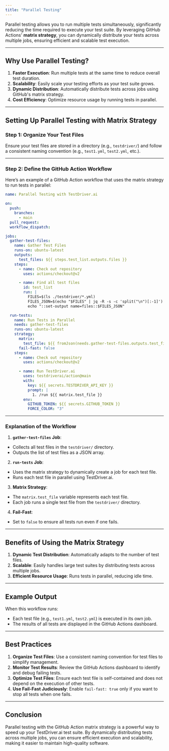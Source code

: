 ```yaml
---
title: "Parallel Testing"
---
```


Parallel testing allows you to run multiple tests simultaneously, significantly reducing the time required to execute your test suite. By leveraging GitHub Actions' **matrix strategy**, you can dynamically distribute your tests across multiple jobs, ensuring efficient and scalable test execution.

---

## Why Use Parallel Testing?

1. **Faster Execution**: Run multiple tests at the same time to reduce overall test duration.
2. **Scalability**: Easily scale your testing efforts as your test suite grows.
3. **Dynamic Distribution**: Automatically distribute tests across jobs using GitHub's matrix strategy.
4. **Cost Efficiency**: Optimize resource usage by running tests in parallel.

---

## Setting Up Parallel Testing with Matrix Strategy

### Step 1: Organize Your Test Files

Ensure your test files are stored in a directory (e.g., `testdriver/`) and follow a consistent naming convention (e.g., `test1.yml`, `test2.yml`, etc.).

---

### Step 2: Define the GitHub Action Workflow

Here’s an example of a GitHub Action workflow that uses the matrix strategy to run tests in parallel:

```yaml
name: Parallel Testing with TestDriver.ai

on:
  push:
    branches:
      - main
  pull_request:
  workflow_dispatch:

jobs:
  gather-test-files:
    name: Gather Test Files
    runs-on: ubuntu-latest
    outputs:
      test_files: ${{ steps.test_list.outputs.files }}
    steps:
      - name: Check out repository
        uses: actions/checkout@v2

      - name: Find all test files
        id: test_list
        run: |
          FILES=$(ls ./testdriver/*.yml)
          FILES_JSON=$(echo "$FILES" | jq -R -s -c 'split("\n")[:-1]')
          echo "::set-output name=files::$FILES_JSON"

  run-tests:
    name: Run Tests in Parallel
    needs: gather-test-files
    runs-on: ubuntu-latest
    strategy:
      matrix:
        test_file: ${{ fromJson(needs.gather-test-files.outputs.test_files) }}
      fail-fast: false
    steps:
      - name: Check out repository
        uses: actions/checkout@v2

      - name: Run TestDriver.ai
        uses: testdriverai/action@main
        with:
          key: ${{ secrets.TESTDRIVER_API_KEY }}
          prompt: |
            1. /run ${{ matrix.test_file }}
        env:
          GITHUB_TOKEN: ${{ secrets.GITHUB_TOKEN }}
          FORCE_COLOR: "3"
```

---

### Explanation of the Workflow

1. **`gather-test-files` Job**:
  - Collects all test files in the `testdriver/` directory.
  - Outputs the list of test files as a JSON array.

2. **`run-tests` Job**:
  - Uses the matrix strategy to dynamically create a job for each test file.
  - Runs each test file in parallel using TestDriver.ai.

3. **Matrix Strategy**:
  - The `matrix.test_file` variable represents each test file.
  - Each job runs a single test file from the `testdriver/` directory.

4. **Fail-Fast**:
  - Set to `false` to ensure all tests run even if one fails.

---

## Benefits of Using the Matrix Strategy

1. **Dynamic Test Distribution**: Automatically adapts to the number of test files.
2. **Scalable**: Easily handles large test suites by distributing tests across multiple jobs.
3. **Efficient Resource Usage**: Runs tests in parallel, reducing idle time.

---

## Example Output

When this workflow runs:
- Each test file (e.g., `test1.yml`, `test2.yml`) is executed in its own job.
- The results of all tests are displayed in the GitHub Actions dashboard.

---

## Best Practices

1. **Organize Test Files**: Use a consistent naming convention for test files to simplify management.
2. **Monitor Test Results**: Review the GitHub Actions dashboard to identify and debug failing tests.
3. **Optimize Test Files**: Ensure each test file is self-contained and does not depend on the execution of other tests.
4. **Use Fail-Fast Judiciously**: Enable `fail-fast: true` only if you want to stop all tests when one fails.

---

## Conclusion

Parallel testing with the GitHub Action matrix strategy is a powerful way to speed up your TestDriver.ai test suite. By dynamically distributing tests across multiple jobs, you can ensure efficient execution and scalability, making it easier to maintain high-quality software.
